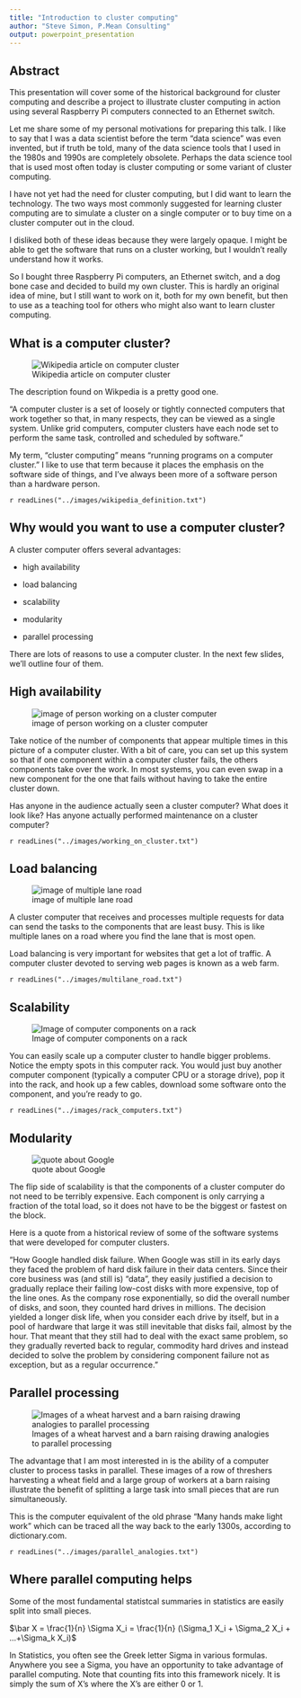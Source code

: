```yaml
---
title: "Introduction to cluster computing"
author: "Steve Simon, P.Mean Consulting"
output: powerpoint_presentation
---
```


## Abstract

This presentation will cover some of the historical background for cluster computing and describe a project to illustrate cluster computing in action using several Raspberry Pi computers connected to an Ethernet switch.

<div class="notes">

Let me share some of my personal motivations for preparing this talk. I like to say that I was a data scientist before the term "data science" was even invented, but if truth be told, many of the data science tools that I used in the 1980s and 1990s are completely obsolete. Perhaps the data science tool that is used most often today is cluster computing or some variant of cluster computing.

I have not yet had the need for cluster computing, but I did want to learn the technology. The two ways most commonly suggested for learning cluster computing are to simulate a cluster on a single computer or to buy time on a cluster computer out in the cloud.

I disliked both of these ideas because they were largely opaque. I might be able to get the software that runs on a cluster working, but I wouldn't really understand how it works.

So I bought three Raspberry Pi computers, an Ethernet switch, and a dog bone case and decided to build my own cluster. This is hardly an original idea of mine, but I still want to work on it, both for my own benefit, but then to use as a teaching tool for others who might also want to learn cluster computing.

</div>

## What is a computer cluster?

![Wikipedia article on computer cluster](../images/wikipedia_definition.png)

<div class="notes">

The description found on Wikpedia is a pretty good one.

"A computer cluster is a set of loosely or tightly connected computers that work together so that, in many respects, they can be viewed as a single system. Unlike grid computers, computer clusters have each node set to perform the same task, controlled and scheduled by software."

My term, "cluster computing" means "running programs on a computer cluster." I like to use that term because it places the emphasis on the software side of things, and I've always been more of a software person than a hardware person.

`r readLines("../images/wikipedia_definition.txt")`

</div>

## Why would you want to use a computer cluster?

A cluster computer offers several advantages:

* high availability

* load balancing

* scalability

* modularity

* parallel processing

<div class="notes">

There are lots of reasons to use a computer cluster. In the next few slides, we'll outline four of them.

</div>

## High availability

![image of person working on a cluster computer](../images/working_on_cluster.jpg)

<div class="notes">

Take notice of the number of components that appear multiple times in this picture of a computer cluster. With a bit of care, you can set up this system so that if one component within a computer cluster fails, the others components take over the work. In most systems, you can even swap in a new component for the one that fails without having to take the entire cluster down.

Has anyone in the audience actually seen a cluster computer? What does it look like? Has anyone actually performed maintenance on a cluster computer?

`r readLines("../images/working_on_cluster.txt")`

</div>

## Load balancing

![image of multiple lane road](../images/multilane_road.jpg)

<div class="notes">

A cluster computer that receives and processes multiple requests for data can send the tasks to the components that are least busy. This is like multiple lanes on a road where you find the lane that is most open.

Load balancing is very important for websites that get a lot of traffic. A computer cluster devoted to serving web pages is known as a web farm.

`r readLines("../images/multilane_road.txt")`

</div>

## Scalability

![Image of computer components on a rack](../images/rack_computers.jpg)

<div class="notes">

You can easily scale up a computer cluster to handle bigger problems. Notice the empty spots in this computer rack. You would just buy another computer component (typically a computer CPU or a storage drive), pop it into the rack, and hook up a few cables, download some software onto the component, and you're ready to go.

`r readLines("../images/rack_computers.txt")`

</div>

## Modularity

![quote about Google](../images/google_disk_failures.png)

<div class="notes">

The flip side of scalability is that the components of a cluster computer do not need to be terribly expensive. Each component is only carrying a fraction of the total load, so it does not have to be the biggest or fastest on the block.

Here is a quote from a historical review of some of the software systems that were developed for computer clusters. 

"How Google handled disk failure. When Google was still in its early days they faced the problem of hard disk failure in their data centers. Since their core business was (and still is) “data”, they easily justified a decision to gradually replace their failing low-cost disks with more expensive, top of the line ones. As the company rose exponentially, so did the overall number of disks, and soon, they counted hard drives in millions. The decision yielded a longer disk life, when you consider each drive by itself, but in a pool of hardware that large it was still inevitable that disks fail, almost by the hour. That meant that they still had to deal with the exact same problem, so they gradually reverted back to regular, commodity hard drives and instead decided to solve the problem by considering component failure not as exception, but as a regular occurrence."

</div>

## Parallel processing

![Images of a wheat harvest and a barn raising drawing analogies to parallel processing](../images/parallel_analogies.png)

<div class="notes">

The advantage that I am most interested in is the ability of a computer cluster to process tasks in parallel. These images of a row of threshers harvesting a wheat field and a large group of workers at a barn raising illustrate the benefit of splitting a large task into small pieces that are run simultaneously. 

This is the computer equivalent of the old phrase "Many hands make light work" which can be traced all the way back to the early 1300s, according to dictionary.com.

`r readLines("../images/parallel_analogies.txt")`

</div>

## Where parallel computing helps

Some of the most fundamental statistcal summaries in statistics are easily split into small pieces.


$\bar X = \frac{1}{n} \Sigma X_i = \frac{1}{n} (\Sigma_1 X_i + \Sigma_2 X_i + ...+\Sigma_k X_i)$

<div class="notes">

In Statistics, you often see the Greek letter Sigma in various formulas. Anywhere you see a Sigma, you have an opportunity to take advantage of parallel computing. Note that counting fits into this framework nicely. It is simply the sum of X's where the X's are either 0 or 1.

</div>
